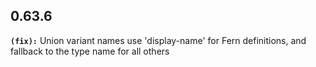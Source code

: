 ## 0.63.6
**`(fix):`** Union variant names use 'display-name' for Fern definitions, and fallback to the type name for all others


